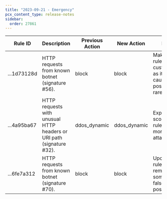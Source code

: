 ```yaml
---
title: "2023-09-21 - Emergency"
pcx_content_type: release-notes
sidebar:
  order: 27861
---
```


<table style="width: 100%">
	<thead>
		<tr>
			<th>Rule ID</th>
			<th>Description</th>
			<th>Previous Action</th>
			<th>New Action</th>
			<th>Notes</th>
		</tr>
	</thead>
	<tbody>
		<tr>
			<td>...1d73128d</td>
			<td>HTTP requests from known botnet (signature #56).</td>
			<td>block</td>
			<td>block</td>
			<td>
				Make the rule customizable as it might cause false positive in rare
				cases.
			</td>
		</tr>
		<tr>
			<td>...4a95ba67</td>
			<td>
				HTTP requests with unusual HTTP headers or URI path (signature #32).
			</td>
			<td>ddos_dynamic</td>
			<td>ddos_dynamic</td>
			<td>Expand the scope of the rule to catch more attacks.</td>
		</tr>
		<tr>
			<td>...6fe7a312</td>
			<td>HTTP requests from known botnet (signature #70).</td>
			<td>block</td>
			<td>block</td>
			<td>Update the rule to remove some rare false positives.</td>
		</tr>
	</tbody>
</table>
